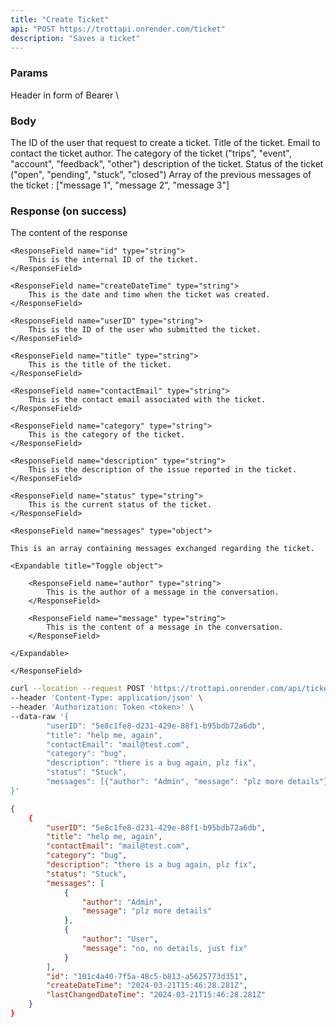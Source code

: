 ```yaml
---
title: "Create Ticket"
api: "POST https://trottapi.onrender.com/ticket"
description: "Saves a ticket"
---
```


### Params

<ParamField type="string" header="Authorization">
    Header in form of Bearer \<jwt\>
</ParamField>

### Body

<ParamField body="userID" type="string" required>
  The ID of the user that request to create a ticket.
</ParamField>

<ParamField body="title" type="string" required>
    Title of the ticket.
</ParamField>

<ParamField body="contactEmail" type="string" required>
    Email to contact the ticket author.
</ParamField>

<ParamField body="category" type="string" required>
    The category of the ticket ("trips", "event", "account", "feedback", "other")
</ParamField>

<ParamField body="description" type="string" required>
    description of the ticket.
</ParamField>

<ParamField title="To be updated" body="status" icon="exclamation" type="string" default="open">
    Status of the ticket ("open", "pending", "stuck", "closed")
</ParamField>

<ParamField body="messsages" type="string">
    Array of the previous messages of the ticket : ["message 1", "message 2", "message 3"]
</ParamField>

### Response (on success)

<ResponseField name="response" type="object">
    The content of the response

<Expandable title="Toggle object">

    <ResponseField name="id" type="string">
        This is the internal ID of the ticket.
    </ResponseField>

    <ResponseField name="createDateTime" type="string">
        This is the date and time when the ticket was created.
    </ResponseField>

    <ResponseField name="userID" type="string">
        This is the ID of the user who submitted the ticket.
    </ResponseField>

    <ResponseField name="title" type="string">
        This is the title of the ticket.
    </ResponseField>

    <ResponseField name="contactEmail" type="string">
        This is the contact email associated with the ticket.
    </ResponseField>

    <ResponseField name="category" type="string">
        This is the category of the ticket.
    </ResponseField>

    <ResponseField name="description" type="string">
        This is the description of the issue reported in the ticket.
    </ResponseField>

    <ResponseField name="status" type="string">
        This is the current status of the ticket.
    </ResponseField>

    <ResponseField name="messages" type="object">

    This is an array containing messages exchanged regarding the ticket.

    <Expandable title="Toggle object">

        <ResponseField name="author" type="string">
            This is the author of a message in the conversation.
        </ResponseField>

        <ResponseField name="message" type="string">
            This is the content of a message in the conversation.
        </ResponseField>

    </Expandable>

    </ResponseField>

</Expandable>

</ResponseField>

<RequestExample>

```bash Example Request
curl --location --request POST 'https://trottapi.onrender.com/api/ticket' \
--header 'Content-Type: application/json' \
--header 'Authorization: Token <token>' \
--data-raw '{
        "userID": "5e8c1fe8-d231-429e-88f1-b95bdb72a6db",
        "title": "help me, again",
        "contactEmail": "mail@test.com",
        "category": "bug",
        "description": "there is a bug again, plz fix",
        "status": "Stuck",
        "messages": [{"author": "Admin", "message": "plz more details"}, {"author": "User", "message": "no, no details, just fix"}]
}'
```

</RequestExample>

<ResponseExample>

```json Response
{
    {
        "userID": "5e8c1fe8-d231-429e-88f1-b95bdb72a6db",
        "title": "help me, again",
        "contactEmail": "mail@test.com",
        "category": "bug",
        "description": "there is a bug again, plz fix",
        "status": "Stuck",
        "messages": [
            {
                "author": "Admin",
                "message": "plz more details"
            },
            {
                "author": "User",
                "message": "no, no details, just fix"
            }
        ],
        "id": "101c4a40-7f5a-48c5-b813-a5625773d351",
        "createDateTime": "2024-03-21T15:46:28.281Z",
        "lastChangedDateTime": "2024-03-21T15:46:28.281Z"
    }
}
```

</ResponseExample>


